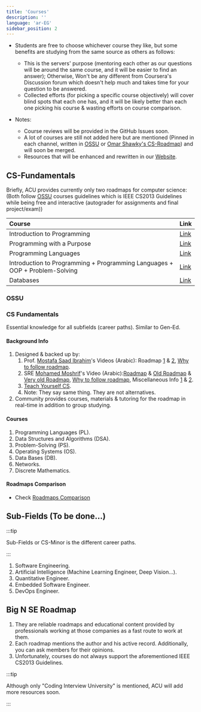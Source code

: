 ```yaml
---
title: 'Courses'
description: ''
language: 'ar-EG'
sidebar_position: 2
---
```


-   Students are free to choose whichever course they like, but some benefits are studying from the same source as others as follows:

    -   This is the servers' purpose (mentoring each other as our questions will be around the same course, and it will be easier to find an answer); Otherwise, Won't be any different from Coursera's Discussion forum which doesn't help much and takes time for your question to be answered.
    -   Collected efforts (for picking a specific course objectively) will cover blind spots that each one has, and it will be likely better than each one picking his course & wasting efforts on course comparison.

-   Notes:
    -   Course reviews will be provided in the GitHub Issues soon.
    -   A lot of courses are still not added here but are mentioned (Pinned in each channel, written in [OSSU](https://github.com/ossu/computer-science) or [Omar Shawky's CS-Roadmap](https://github.com/OmarShawky1/CS-Roadmap)) and will soon be merged.
    -   Resources that will be enhanced and rewritten in our [Website](https://www.activecourses.tech/).

## CS-Fundamentals

Briefly, ACU provides currently only two roadmaps for computer science: (Both follow [OSSU](https://github.com/ossu/computer-science) courses guidelines which is IEEE CS2013 Guidelines while being free and interactive (autograder for assignments and final project/exam))

| Course                                                                      | Link                                                         |
| :-------------------------------------------------------------------------- | :----------------------------------------------------------- |
| Introduction to Programming                                                 | [Link](/core/programming/introduction-to-programming)        |
| Programming with a Purpose                                                  | [Link](/core/programming/programming-with-a-purpose)         |
| Programming Languages                                                       | [Link](/core/programming/programming-languages)              |
| Introduction to Programming + Programming Languages + OOP + Problem-Solving | [Link](/core/programming/course-dr-mostafa-saad-udemy)       |
| Databases                                                                   | [Link](/core/datastructures-and-algorithms/course-princeton) |

### OSSU

### CS Fundamentals

Essential knowledge for all subfields (career paths). Similar to Gen-Ed.

#### Background Info

1. Designed & backed up by:
    1. Prof. [Mostafa Saad Ibrahim](https://www.linkedin.com/in/mostafasaad/)'s Videos (Arabic): Roadmap [1](https://youtu.be/JkcmNrdhjMs) & [2](https://youtu.be/b56XFMNEzAs), [Why to follow roadmap](https://youtu.be/-oORn0GOWe4).
    2. SRE [Mohamed Moshrif](https://www.linkedin.com/in/mmeshref/)'s Video (Arabic):[Roadmap](https://youtu.be/RAHNZhcoi_Q) & [Old Roadmap](https://youtu.be/jZIXKlSJcrc) & [Very old Roadmap](https://www.facebook.com/watch/?ref=search&v=2050195395035796&external_log_id=c27c284f-d228-4e39-9c4d-1447de1697be&q=mohamed%20moshrif), [Why to follow roadmap](https://youtu.be/aKv3QNiB1NU), Miscellaneous Info [1](https://www.facebook.com/mmoshrif/videos/344220917562967/?__tn__=%2CO-R) & [2](https://www.facebook.com/watch/live/?ref=watch_permalink&v=2172114902843844).
    3. [Teach Yourself CS](https://teachyourselfcs.com/).
    4. Note: They say same thing. They are not alternatives.
2. Community provides courses, materials & tutoring for the roadmap in real-time in addition to group studying.

#### Courses

1. Programming Languages (PL).
2. Data Structures and Algorithms (DSA).
3. Problem-Solving (PS).
4. Operating Systems (OS).
5. Data Bases (DB).
6. Networks.
7. Discrete Mathematics.

#### Roadmaps Comparison

-   Check [Roadmaps Comparison](/resources/roadmaps-comparison)

## Sub-Fields (To be done...)

:::tip

Sub-Fields or CS-Minor is the different career paths.

:::

1. Software Engineering.
2. Artificial Intelligence (Machine Learning Engineer, Deep Vision...).
3. Quantitative Engineer.
4. Embedded Software Engineer.
5. DevOps Engineer.

## Big N SE Roadmap

1. They are reliable roadmaps and educational content provided by professionals working at those companies as a fast route to work at them.
2. Each roadmap mentions the author and his active record. Additionally, you can ask members for their opinions.
3. Unfortunately, courses do not always support the aforementioned IEEE CS2013 Guidelines.

:::tip

Although only "Coding Interview University" is mentioned, ACU will add more resources soon.

:::
